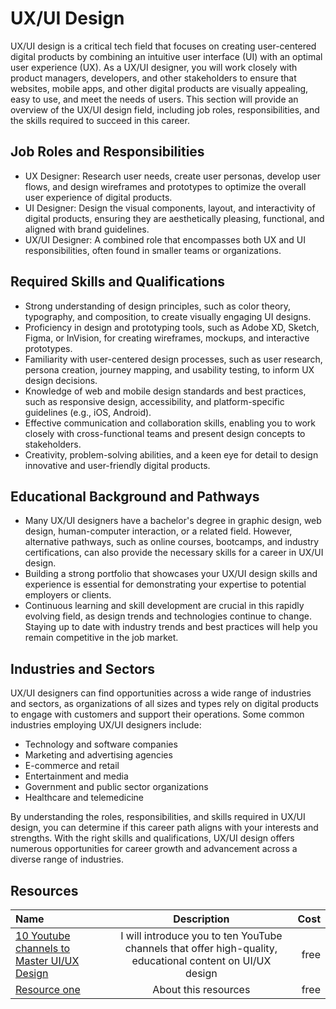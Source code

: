 # UX/UI Design

UX/UI design is a critical tech field that focuses on creating user-centered digital products by combining an intuitive
user interface (UI) with an optimal user experience (UX). As a UX/UI designer, you will work closely with product managers,
developers, and other stakeholders to ensure that websites, mobile apps, and other digital products are visually appealing,
easy to use, and meet the needs of users. This section will provide an overview of the UX/UI design field, including job
roles, responsibilities, and the skills required to succeed in this career.

## Job Roles and Responsibilities

- UX Designer: Research user needs, create user personas, develop user flows, and design wireframes and prototypes to
  optimize the overall user experience of digital products.
- UI Designer: Design the visual components, layout, and interactivity of digital products, ensuring they are aesthetically
  pleasing, functional, and aligned with brand guidelines.
- UX/UI Designer: A combined role that encompasses both UX and UI responsibilities, often found in smaller teams or
  organizations.

## Required Skills and Qualifications

- Strong understanding of design principles, such as color theory, typography, and composition, to create visually engaging
  UI designs.
- Proficiency in design and prototyping tools, such as Adobe XD, Sketch, Figma, or InVision, for creating wireframes,
  mockups, and interactive prototypes.
- Familiarity with user-centered design processes, such as user research, persona creation, journey mapping, and usability
  testing, to inform UX design decisions.
- Knowledge of web and mobile design standards and best practices, such as responsive design, accessibility, and
  platform-specific guidelines (e.g., iOS, Android).
- Effective communication and collaboration skills, enabling you to work closely with cross-functional teams and present
  design concepts to stakeholders.
- Creativity, problem-solving abilities, and a keen eye for detail to design innovative and user-friendly digital products.

## Educational Background and Pathways

- Many UX/UI designers have a bachelor's degree in graphic design, web design, human-computer interaction, or a related field.
  However, alternative pathways, such as online courses, bootcamps, and industry certifications, can also provide the
  necessary skills for a career in UX/UI design.
- Building a strong portfolio that showcases your UX/UI design skills and experience is essential for demonstrating your
  expertise to potential employers or clients.
- Continuous learning and skill development are crucial in this rapidly evolving field, as design trends and technologies
  continue to change. Staying up to date with industry trends and best practices will help you remain competitive in the job
  market.

## Industries and Sectors

UX/UI designers can find opportunities across a wide range of industries and sectors, as organizations of all sizes and
types rely on digital products to engage with customers and support their operations. Some common industries employing
UX/UI designers include:

- Technology and software companies
- Marketing and advertising agencies
- E-commerce and retail
- Entertainment and media
- Government and public sector organizations
- Healthcare and telemedicine

By understanding the roles, responsibilities, and skills required in UX/UI design, you can determine if this career path
aligns with your interests and strengths. With the right skills and qualifications, UX/UI design offers numerous
opportunities for career growth and advancement across a diverse range of industries.

## Resources

| Name   | Description | Cost |
| :----- | :----: | ----: |
| [10 Youtube channels to Master UI/UX Design](https://uxplanet.org/10-youtube-channels-to-master-ui-ux-design-in-2023-3c268ac95582)    |  I will introduce you to ten YouTube channels that offer high-quality, educational content on UI/UX design   |   free |
| [Resource one](https://example.com/)    |  About this resources   |   free |